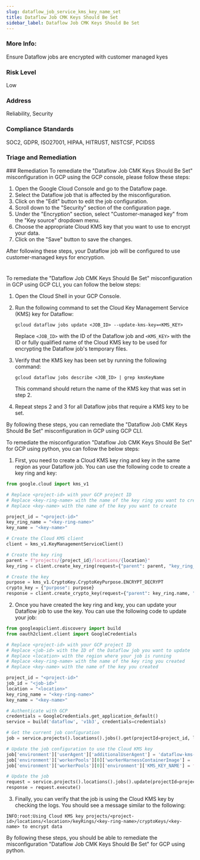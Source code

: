```yaml
---
slug: dataflow_job_service_kms_key_name_set
title: Dataflow Job CMK Keys Should Be Set
sidebar_label: Dataflow Job CMK Keys Should Be Set
---
```


### More Info:

Ensure Dataflow jobs are encrypted with customer managed kyes

### Risk Level

Low

### Address

Reliability, Security

### Compliance Standards

SOC2, GDPR, ISO27001, HIPAA, HITRUST, NISTCSF, PCIDSS

### Triage and Remediation
<Tabs>
<Tab title='Remediation'>
### Remediation

<AccordionGroup>
<Accordion title='Using Console' defaultOpen='true'>
To remediate the "Dataflow Job CMK Keys Should Be Set" misconfiguration in GCP using the GCP console, please follow these steps:

1. Open the Google Cloud Console and go to the Dataflow page.
2. Select the Dataflow job that is affected by the misconfiguration.
3. Click on the "Edit" button to edit the job configuration.
4. Scroll down to the "Security" section of the configuration page.
5. Under the "Encryption" section, select "Customer-managed key" from the "Key source" dropdown menu.
6. Choose the appropriate Cloud KMS key that you want to use to encrypt your data.
7. Click on the "Save" button to save the changes.

After following these steps, your Dataflow job will be configured to use customer-managed keys for encryption.

#
</Accordion>

<Accordion title='Using CLI'>
To remediate the "Dataflow Job CMK Keys Should Be Set" misconfiguration in GCP using GCP CLI, you can follow the below steps:

1. Open the Cloud Shell in your GCP Console.

2. Run the following command to set the Cloud Key Management Service (KMS) key for Dataflow:

   ```
   gcloud dataflow jobs update <JOB_ID> --update-kms-key=<KMS_KEY>
   ```

   Replace `<JOB_ID>` with the ID of the Dataflow job and `<KMS_KEY>` with the ID or fully qualified name of the Cloud KMS key to be used for encrypting the Dataflow job's temporary files.

3. Verify that the KMS key has been set by running the following command:

   ```
   gcloud dataflow jobs describe <JOB_ID> | grep kmsKeyName
   ```

   This command should return the name of the KMS key that was set in step 2.

4. Repeat steps 2 and 3 for all Dataflow jobs that require a KMS key to be set.

By following these steps, you can remediate the "Dataflow Job CMK Keys Should Be Set" misconfiguration in GCP using GCP CLI.
</Accordion>

<Accordion title='Using Python'>
To remediate the misconfiguration "Dataflow Job CMK Keys Should Be Set" for GCP using python, you can follow the below steps:

1. First, you need to create a Cloud KMS key ring and key in the same region as your Dataflow job. You can use the following code to create a key ring and key:

```python
from google.cloud import kms_v1

# Replace <project-id> with your GCP project ID
# Replace <key-ring-name> with the name of the key ring you want to create
# Replace <key-name> with the name of the key you want to create

project_id = "<project-id>"
key_ring_name = "<key-ring-name>"
key_name = "<key-name>"

# Create the Cloud KMS client
client = kms_v1.KeyManagementServiceClient()

# Create the key ring
parent = f"projects/{project_id}/locations/{location}"
key_ring = client.create_key_ring(request={"parent": parent, "key_ring_id": key_ring_name})

# Create the key
purpose = kms_v1.CryptoKey.CryptoKeyPurpose.ENCRYPT_DECRYPT
crypto_key = {"purpose": purpose}
response = client.create_crypto_key(request={"parent": key_ring.name, "crypto_key_id": key_name, "crypto_key": crypto_key})
```

2. Once you have created the key ring and key, you can update your Dataflow job to use the key. You can use the following code to update your job:

```python
from googleapiclient.discovery import build
from oauth2client.client import GoogleCredentials

# Replace <project-id> with your GCP project ID
# Replace <job-id> with the ID of the Dataflow job you want to update
# Replace <location> with the region where your job is running
# Replace <key-ring-name> with the name of the key ring you created
# Replace <key-name> with the name of the key you created

project_id = "<project-id>"
job_id = "<job-id>"
location = "<location>"
key_ring_name = "<key-ring-name>"
key_name = "<key-name>"

# Authenticate with GCP
credentials = GoogleCredentials.get_application_default()
service = build('dataflow', 'v1b3', credentials=credentials)

# Get the current job configuration
job = service.projects().locations().jobs().get(projectId=project_id, location=location, jobId=job_id).execute()

# Update the job configuration to use the Cloud KMS key
job['environment']['userAgent']['additionalUserAgent'] = 'dataflow-kms-sample'
job['environment']['workerPools'][0]['workerHarnessContainerImage'] = 'gcr.io/dataflow-kms-cloud/dataflow-kms-sample:latest'
job['environment']['workerPools'][0]['environment']['KMS_KEY_NAME'] = f"projects/{project_id}/locations/{location}/keyRings/{key_ring_name}/cryptoKeys/{key_name}"

# Update the job
request = service.projects().locations().jobs().update(projectId=project_id, location=location, jobId=job_id, body=job)
response = request.execute()
```

3. Finally, you can verify that the job is using the Cloud KMS key by checking the logs. You should see a message similar to the following:

```
INFO:root:Using Cloud KMS key projects/<project-id>/locations/<location>/keyRings/<key-ring-name>/cryptoKeys/<key-name> to encrypt data
```

By following these steps, you should be able to remediate the misconfiguration "Dataflow Job CMK Keys Should Be Set" for GCP using python.
</Accordion>

</AccordionGroup>
</Tab>
</Tabs>

